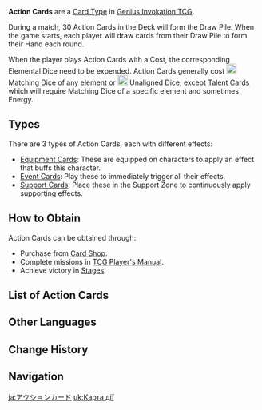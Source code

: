 {{Terminology Infobox
|image = Icon Action Card.png
|type  = Card Types
|type2 = Genius Invokation TCG Subsystems
}}
'''Action Cards''' are a [[Card Type]] in [[Genius Invokation TCG]].

During a match, 30 Action Cards in the Deck will form the Draw Pile. When the game starts, each player will draw cards from their Draw Pile to form their Hand each round.

When the player plays Action Cards with a Cost, the corresponding Elemental Dice need to be expended. Action Cards generally cost [[File:Genius Invokation TCG Matching Cost.png|20px]] Matching Dice of any element or [[File:Genius Invokation TCG Unaligned Cost.png|20px]] Unaligned Dice, except [[Talent Card]]s which will require Matching Dice of a specific element and sometimes Energy.

==Types==
There are 3 types of Action Cards, each with different effects:
* [[Equipment Card]]s: These are equipped on characters to apply an effect that buffs this character.
* [[Event Card]]s: Play these to immediately trigger all their effects.
* [[Support Card]]s: Place these in the Support Zone to continuously apply supporting effects.

==How to Obtain==
Action Cards can be obtained through:
* Purchase from [[Card Shop]].
* Complete missions in [[TCG Player's Manual]].
* Achieve victory in [[Genius Invokation TCG/Stage|Stages]].

==List of Action Cards==
{{Genius Invokation TCG Cards by Category Table
|Genius Invokation TCG Action Cards
|not1=Unobtainable Cards
|noelement=1
|noweapon=1
|nofaction=1
}}

==Other Languages==
{{Other Languages
|en      = Action Card
|zhs     = 行动牌
|zhs_rm  = Xíngdòng Pái
|zht     = 行動牌
|zht_rm  = Xíngdòng Pái
|ja      = アクションカード
|ja_rm   = Akushon Kaado
|ko      = 행동 카드
|ko_rm   = 
|es      = Cartas de acción
|fr      = Cartes d'action
|ru      = Kарта действия
|th      = การ์ดแอ็กชัน
|th_rm   = 
|vi      = Thẻ Hành Động
|de      = Aktionskarte
|id      = Kartu Aksi
|pt      = Carta de Ação
|tr      = Hamle Kartı
|it      = Carta azione
}}

==Change History==
{{Change History|3.3}}

==Navigation==
{{Genius Invokation TCG Navbox}}

[[ja:アクションカード]]
[[uk:Карта дії]]
